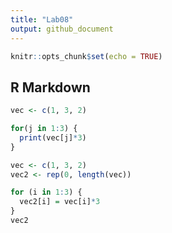 ```yaml
---
title: "Lab08"
output: github_document
---
```


```r
knitr::opts_chunk$set(echo = TRUE)
```

## R Markdown

```r
vec <- c(1, 3, 2)

for(j in 1:3) {
  print(vec[j]*3)
}
```

```r
vec <- c(1, 3, 2)
vec2 <- rep(0, length(vec))

for (i in 1:3) {
  vec2[i] = vec[i]*3
}
vec2
```

